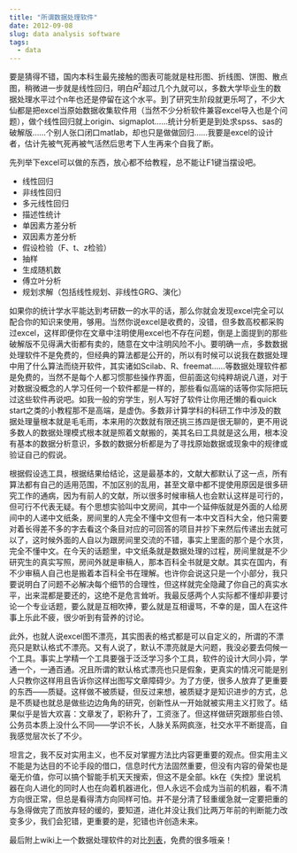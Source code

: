 ```yaml
---
title: "所谓数据处理软件"
date: 2012-09-08
slug: data analysis software
tags:
  - data
---
```


要是猜得不错，国内本科生最先接触的图表可能就是柱形图、折线图、饼图、散点图，稍微进一步就是线性回归，明白$R^2$超过几个九就可以，多数大学毕业生的数据处理水平过个n年也还是停留在这个水平。到了研究生阶段就更乐呵了，不少大仙都是把excel当原始数据收集软件用（当然不少分析软件兼容excel导入也是个问题），做个线性回归就上origin、sigmaplot……统计分析更是到处求spss、sas的破解版……个别人张口闭口matlab，却也只是做做回归……我要是excel的设计者，估计先被气死再被气活然后思考下人生再来个自我了断。

先列举下excel可以做的东西，放心都不给教程，总不能让F1键当摆设吧。

- 线性回归
- 非线性回归
- 多元线性回归
- 描述性统计
- 单因素方差分析
- 双因素方差分析
- 假设检验（F、t、z检验）
- 抽样
- 生成随机数
- 傅立叶分析
- 规划求解（包括线性规划、非线性GRG、演化）

如果你的统计学水平能达到考研数一的水平的话，那么你就会发现excel完全可以配合你的知识来使用，够用。当然你说excel是收费的，没错，但多数高校都采购过excel，这样即便你在文章中注明使用excel也不存在问题，倒是上面提到的那些破解版不见得满大街都有卖的，随意在文中注明风险不小。要明确一点，多数数据处理软件不是免费的，但经典的算法都是公开的，所以有时候可以说我在数据处理中用了什么算法而绕开软件，其实诸如Scilab、R、freemat……等数据处理软件都是免费的，当然不是每个人都习惯那些操作界面，但前面这句纯粹胡说八道，对于对数据没概念的人学习任何一个软件都是一样的，那些看似高端的话等你实际把玩过这些软件再说吧。如我一般的穷学生，别人写好了软件让你用还懒的看quick start之类的小教程那不是高端，是虚伪。多数非计算学科的科研工作中涉及的数据处理量根本就是毛毛雨，本来用的次数就有限还挑三拣四是很无聊的，更不用说多数人的数据处理模式根本就是照着文献搬的，美其名曰工具就是这么用，根本没有基本的数据分析意识，多数的数据分析都是为了寻找原始数据或现象中的规律或验证自己的假说。

根据假设选工具，根据结果给结论，这是最基本的，文献大都默认了这一点，所有算法都有自己的适用范围，不加区别的乱用，甚至文章中都不提使用原因是很多研究工作的通病，因为有前人的文献，所以很多时候审稿人也会默认这样是可行的，但可行不代表无疑。有个思想实验叫中文房间，其中一个延伸版就是外面的人给房间中的人递中文纸条，房间里的人完全不懂中文但有一本中文百科大全，他只需要对着长得差不多的字去看这个条目对应的可回答的项目并抄下来然后传递出去就可以了，这时候外面的人自以为跟房间里交流的不错，事实上里面的那个是个水货，完全不懂中文。在今天的话题里，中文纸条就是数据处理的过程，房间里就是不少研究生的真实写照，房间外就是审稿人，那本百科全书就是文献。其实在国内，有不少审稿人自己也是搬着本百科全书在理解。也许你会说这只是一个小部分，我只要说明白了问题不必解决每个细节的合理性，但这样就完全隐藏了你自己的真实水平，出来混都是要还的，这绝不是危言耸听。我最反感两个人实际都不懂却非要讨论一个专业话题，要么就是互相吹捧，要么就是互相谩骂，不幸的是，国人在这件事上乐此不疲，很少听到有营养的讨论。

此外，也就人说excel图不漂亮，其实图表的格式都是可以自定义的，所谓的不漂亮只是默认格式不漂亮。又有人说了，默认不漂亮就是大问题，我没必要去伺候一个工具。事实上学精一个工具要强于泛泛学习多个工具，软件的设计大同小异，学通一个，一通百通。况且所谓的默认格式漂亮也只是假象，更真实的情况可能是别人只教你这样用且告诉你这样出图写文章障碍少。为了方便，很多人放弃了更重要的东西——质疑。这样做不被质疑，但反过来想，被质疑才是知识进步的方式，总是不质疑也就总是做些边边角角的研究，创新性从一开始就被实用主义打败了。结果似乎是皆大欢喜：文章发了，职称升了，工资涨了。但这样做研究跟那些白领、公务员本质上没什么不同——学识不长，人脉关系网疯涨，社交水平不断提高，自我感觉层次长了不少。

坦言之，我不反对实用主义，也不反对掌握方法比内容更重要的观点。但实用主义不能是为达目的不论手段的借口，信息时代方法固然重要，但没有内容的骨架也是毫无价值，你可以搞个智能手机天天搜索，但这不是全部。kk在《失控》里说机器在向人进化的同时人也在向着机器进化，但人永远不会成为当前的机器，看不清方向很正常，但总是看得清方向同样可怕。并不是分清了轻重缓急就一定要把重的与急得做完了而放弃轻的缓的，要知道，进化并没让我们比两万年前的判断能力改变多少，我们会犯错，更重要的是，犯错也许创造未来。

最后附上wiki上一个数据处理软件的对比[列表](http://en.wikipedia.org/wiki/Comparison_of_numerical_analysis_software)，免费的很多哦亲！

